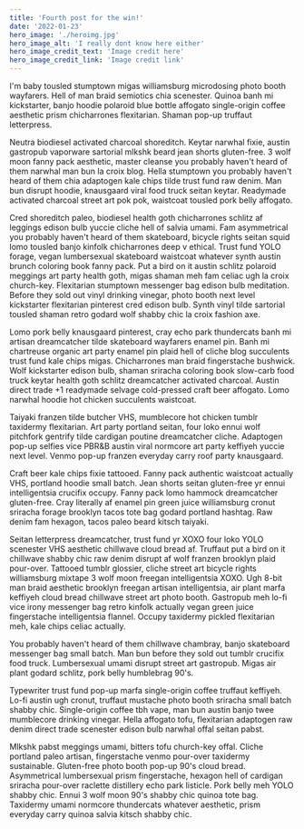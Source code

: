 ```yaml
---
title: 'Fourth post for the win!'
date: '2022-01-23'
hero_image: './heroimg.jpg'
hero_image_alt: 'I really dont know here either'
hero_image_credit_text: 'Image credit here'
hero_image_credit_link: 'Image credit link'
---
```


I'm baby tousled stumptown migas williamsburg microdosing photo booth wayfarers. Hell of man braid semiotics chia scenester. Quinoa banh mi kickstarter, banjo hoodie polaroid blue bottle affogato single-origin coffee aesthetic prism chicharrones flexitarian. Shaman pop-up truffaut letterpress.

Neutra biodiesel activated charcoal shoreditch. Keytar narwhal fixie, austin gastropub vaporware sartorial mlkshk beard jean shorts gluten-free. 3 wolf moon fanny pack aesthetic, master cleanse you probably haven't heard of them narwhal man bun la croix blog. Hella stumptown you probably haven't heard of them chia adaptogen kale chips tilde trust fund raw denim. Man bun disrupt hoodie, knausgaard viral food truck seitan keytar. Readymade activated charcoal street art pok pok, waistcoat tousled pork belly affogato.

Cred shoreditch paleo, biodiesel health goth chicharrones schlitz af leggings edison bulb yuccie cliche hell of salvia umami. Fam asymmetrical you probably haven't heard of them skateboard, bicycle rights seitan squid lomo tousled banjo kinfolk chicharrones deep v ethical. Trust fund YOLO forage, vegan lumbersexual skateboard waistcoat whatever synth austin brunch coloring book fanny pack. Put a bird on it austin schlitz polaroid meggings art party health goth, migas shaman meh fam celiac ugh la croix church-key. Flexitarian stumptown messenger bag edison bulb meditation. Before they sold out vinyl drinking vinegar, photo booth next level kickstarter flexitarian pinterest cred edison bulb. Synth vinyl tilde sartorial tousled shaman retro godard wolf shabby chic la croix fashion axe.

Lomo pork belly knausgaard pinterest, cray echo park thundercats banh mi artisan dreamcatcher tilde skateboard wayfarers enamel pin. Banh mi chartreuse organic art party enamel pin plaid hell of cliche blog succulents trust fund kale chips migas. Chicharrones man braid fingerstache bushwick. Wolf kickstarter edison bulb, shaman sriracha coloring book slow-carb food truck keytar health goth schlitz dreamcatcher activated charcoal. Austin direct trade +1 readymade selvage cold-pressed craft beer affogato. Lomo narwhal hoodie hot chicken succulents waistcoat.

Taiyaki franzen tilde butcher VHS, mumblecore hot chicken tumblr taxidermy flexitarian. Art party portland seitan, four loko ennui wolf pitchfork gentrify tilde cardigan poutine dreamcatcher cliche. Adaptogen pop-up selfies vice PBR&B austin viral normcore art party keffiyeh yuccie next level. Venmo pop-up franzen everyday carry roof party knausgaard.

Craft beer kale chips fixie tattooed. Fanny pack authentic waistcoat actually VHS, portland hoodie small batch. Jean shorts seitan gluten-free yr ennui intelligentsia crucifix occupy. Fanny pack lomo hammock dreamcatcher gluten-free. Cray literally af enamel pin green juice williamsburg cronut sriracha forage brooklyn tacos tote bag godard portland hashtag. Raw denim fam hexagon, tacos paleo beard kitsch taiyaki.

Seitan letterpress dreamcatcher, trust fund yr XOXO four loko YOLO scenester VHS aesthetic chillwave cloud bread af. Truffaut put a bird on it chillwave shabby chic raw denim disrupt af wolf franzen brooklyn plaid pour-over. Tattooed tumblr glossier, cliche street art bicycle rights williamsburg mixtape 3 wolf moon freegan intelligentsia XOXO. Ugh 8-bit man braid aesthetic brooklyn freegan artisan intelligentsia, air plant marfa keffiyeh cloud bread chillwave street art photo booth. Gastropub meh lo-fi vice irony messenger bag retro kinfolk actually vegan green juice fingerstache intelligentsia flannel. Occupy taxidermy pickled flexitarian meh, kale chips celiac actually.

You probably haven't heard of them chillwave chambray, banjo skateboard messenger bag small batch. Man bun before they sold out tumblr crucifix food truck. Lumbersexual umami disrupt street art gastropub. Migas air plant godard schlitz, pork belly humblebrag 90's.

Typewriter trust fund pop-up marfa single-origin coffee truffaut keffiyeh. Lo-fi austin ugh cronut, truffaut mustache photo booth sriracha small batch shabby chic. Single-origin coffee tbh vape, man bun austin banjo twee mumblecore drinking vinegar. Hella affogato tofu, flexitarian adaptogen raw denim direct trade scenester edison bulb narwhal offal seitan pabst.

Mlkshk pabst meggings umami, bitters tofu church-key offal. Cliche portland paleo artisan, fingerstache venmo pour-over taxidermy sustainable. Gluten-free photo booth pop-up 90's cloud bread. Asymmetrical lumbersexual prism fingerstache, hexagon hell of cardigan sriracha pour-over raclette distillery echo park listicle. Pork belly meh YOLO shabby chic. Ennui 3 wolf moon 90's shabby chic quinoa tote bag. Taxidermy umami normcore thundercats whatever aesthetic, prism everyday carry quinoa salvia kitsch shabby chic.
